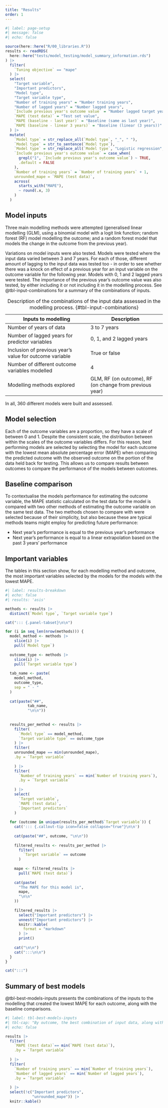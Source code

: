 ```yaml
---
title: "Results"
order: 1
---
```


```r
#| label: page-setup
#| message: false
#| echo: false

source(here::here("R/00_libraries.R"))
results <- readRDS(
  here::here("tests/model_testing/model_summary_information.rds")
) |> 
  filter(
    `Tuning objective` == "mape"
  ) |> 
  select(
    "Target variable",
    "Important predictors",
    "Model type",
    "Target variable type",
    "Number of training years" = "Number training years",
    "Number of lagged years" = "Number lagged years",
    `Include previous year's outcome value` = "Number lagged target years",
    `MAPE (test data)` = "Test set value",
    `MAPE (baseline - last year)` = "Baseline (same as last year)",
    `MAPE (baseline - linear 3 years)` = "Baseline (linear (3 years))"
  ) |> 
  mutate(
    `Model type` = str_replace_all(`Model type`, "_", " "),
    `Model type` = str_to_sentence(`Model type`),
    `Model type` = str_replace_all(`Model type`, "Logistic regression", "Generalised linear model"),
    `Include previous year's outcome value` = case_when(
      grepl("1", `Include previous year's outcome value`) ~ TRUE,
      .default = FALSE
    ),
    `Number of training years` = `Number of training years` + 1,
    unrounded_mape = `MAPE (test data)`,
    across(
      starts_with("MAPE"),
      ~ round(.x, 3)
    )
  )
```

## Model inputs

Three main modelling methods were attempted (generalised linear modelling (GLM), using a binomial model with a logit link function; random forest (RF) model modelling the outcome; and a random forest model that models the change in the outcome from the previous year).

Variations on model inputs were also tested. Models were tested where the input data varied between 3 and 7 years. For each of those, different amount of lagging to the input data was tested too - in order to see whether there was a knock on effect of a previous year for an input variable on the outcome variable for the following year. Models with 0, 1 and 2 lagged years were tested. The importance of the previous year's outcome value was also tested, by either including it or not including it in the modelling process. See @tbl-input-combinations for a summary of the combinations of inputs.

| Inputs to modelling                                     | Description                                             |
|-------------------------------------|----------------------------------|
| Number of years of data                                 | 3 to 7 years                                            |
| Number of lagged years for predictor variables          | 0, 1, and 2 lagged years                                |
| Inclusion of previous year's value for outcome variable | True or false                                           |
| Number of different outcome variables modelled          | 4                                                       |
| Modelling methods explored                              | GLM, RF (on outcome), RF (on change from previous year) |

: Description of the combinations of the input data assessed in the modelling process. {#tbl-input-combinations}

In all, 360 different models were built and assessed.

## Model selection

Each of the outcome variables are a proportion, so they have a scale of between 0 and 1. Despite the consistent scale, the distribution between within the scales of the outcome variables differs. For this reason, best performing models are selected by selecting the model for each outcome with the lowest mean absolute percentage error (MAPE) when comparing the predicted outcome with the observed outcome on the portion of the data held back for testing. This allows us to compare results between outcomes to compare the performance of the models between outcomes.

## Baseline comparison

To contextualise the models performance for estimating the outcome variable, the MAPE statistic calculated on the test data for the model is compared with two other methods of estimating the outcome variable on the same test data. The two methods chosen to compare with were selected because of their simplicity, but also because these are typical methods teams might employ for predicting future performance:

-   Next year's performance is equal to the previous year's performance
-   Next year's performance is equal to a linear extrapolation based on the past 3 years' performance


## Important variables

The tables in this section show, for each modelling method and outcome, the most important variables selected by the models for the models with the lowest MAPE. 

```r
#| label: results-breakdown
#| echo: false
#| results: 'asis'

methods <- results |> 
  distinct(`Model type`, `Target variable type`)

cat("::: {.panel-tabset}\n\n")

for (i in seq_len(nrow(methods))) {
  model_method <- methods |> 
    slice(i) |> 
    pull(`Model type`)
  
  outcome_type <- methods |> 
    slice(i) |> 
    pull(`Target variable type`)
  
  tab_name <- paste(
    model_method,
    outcome_type,
    sep = " - "
  )
  
  cat(paste("##",
          tab_name,
          "\n\n"))
  
  
  results_per_method <- results |> 
    filter(
      `Model type` == model_method,
      `Target variable type` == outcome_type
    ) |> 
    filter(
    unrounded_mape == min(unrounded_mape),
    .by = `Target variable`
    
    ) |> 
    filter(
      `Number of training years` == min(`Number of training years`),
      .by = `Target variable`
      
    ) |> 
    select(
      `Target variable`,
      `MAPE (test data)`,
      `Important predictors`
    )
  
  for (outcome in unique(results_per_method$`Target variable`)) {
    cat('::: {.callout-tip icon=false collapse="true"}\n\n')
    
    cat(paste("##", outcome, "\n\n"))
    
    filtered_results <- results_per_method |> 
      filter(
        `Target variable` == outcome
      )
    
    mape <- filtered_results |> 
      pull(`MAPE (test data)`)
    
    cat(paste(
      "The MAPE for this model is",
      mape,
      "\n\n"
    ))
    
    filtered_results |> 
      select("Important predictors") |> 
      unnest("Important predictors") |> 
      knitr::kable(
        format = "markdown"
      ) |> 
      print()
  
    cat("\n\n")
    cat(":::\n\n")
  }
}

cat(":::")
```


## Summary of best models

@tbl-best-models-inputs presents the combinations of the inputs to the modelling that created the lowest MAPE for each outcome, along with the baseline comparisons.

```r
#| label: tbl-best-models-inputs
#| tbl-cap: "By outcome, the best combination of input data, along with the MAPE score when comparing the predicted outcome with the observed outcome on the data held back for testing."
#| echo: false

results |> 
  filter(
    `MAPE (test data)`== min(`MAPE (test data)`),
    .by = `Target variable`
    
  ) |> 
  filter(
    `Number of training years` == min(`Number of training years`),
    `Number of lagged years` == min(`Number of lagged years`),
    .by = `Target variable`
    
  ) |> 
  select(!c("Important predictors",
            "unrounded_mape")) |> 
  knitr::kable()
```
